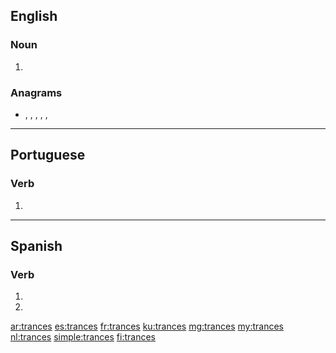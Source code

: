 {{also|trancés}}
==English==

===Noun===
{{head|en|noun plural form}}

# {{plural of|trance|lang=en}}

===Anagrams===
* {{l|en|canters}}, {{l|en|carnets}}, {{l|en|nectars}}, {{l|en|recants}}, {{l|en|scanter}}, {{l|en|tanrecs}}

----

==Portuguese==

===Verb===
{{pt-verb-form}}

# {{pt-verb-form-of|trançar}}

----

==Spanish==

===Verb===
{{head|es|verb form}}

# {{es-verb form of|tranzar|ending=-ar|mood=subjunctive|tense=present|number=s|person=2|formal=n}}
# {{es-verb form of|tranzar|ending=-ar|mood=imperative|number=s|person=2|formal=n|sense=negative}}

[[ar:trances]]
[[es:trances]]
[[fr:trances]]
[[ku:trances]]
[[mg:trances]]
[[my:trances]]
[[nl:trances]]
[[simple:trances]]
[[fi:trances]]